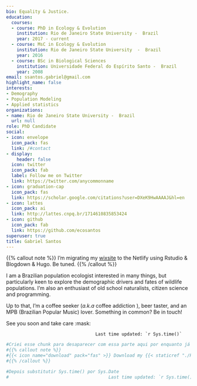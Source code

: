 ```yaml
---
bio: Equality & Justice.
education:
  courses:
  - course: PhD in Ecology & Evolution
    institution: Rio de Janeiro State University -  Brazil
    year: 2017 - current
  - course: MsC in Ecology & Evolution
    institution: Rio de Janeiro State University  -  Brazil
    year: 2016
  - course: BSc in Biological Sciences
    institution: Universidade Federal do Espírito Santo -  Brazil
    year: 2008
email: ssantos.gabriel@gmail.com
highlight_name: false
interests:
- Demography
- Population Modeling
- Applied statistics
organizations:
- name: Rio de Janeiro State University -  Brazil
  url: null
role: PhD Candidate
social:
- icon: envelope
  icon_pack: fas
  link: /#contact
- display:
    header: false
  icon: twitter
  icon_pack: fab
  label: Follow me on Twitter
  link: https://twitter.com/anycommonname
- icon: graduation-cap
  icon_pack: fas
  link: https://scholar.google.com/citations?user=DXeK9HwAAAAJ&hl=en
- icon: lattes
  icon_pack: ai
  link: http://lattes.cnpq.br/1714610835853424
- icon: github
  icon_pack: fab
  link: https://github.com/ecosantos
superuser: true
title: Gabriel Santos
---
```


{{% callout note %}}
I'm migrating my [wixsite](https://gabeco.wixsite.com/home) to the Netlify using Rstudio & Blogdown & Hugo. Be tuned. 
{{% /callout %}}

I am a Brazilian population ecologist interested in many things, but particularly keen to explore the demographic drivers and fates of wildlife populations. I'm also an enthusiast of old school naturalists, citizen science and programming. 

Up to that, I'm a coffee seeker (*a.k.a* coffee addiction <i class="fas fa-coffee"></i>), beer taster, and an MPB (Brazilian Popular Music) lover.  Something in common? Be in touch! 

See you soon and take care :mask:



                                      Last time updated: `r Sys.time()`

```r
#Criei esse chunk para desaparecer com essa parte aqui por enquanto já que isso não funciona no formato .Rmd mas quero continuar usando essa ideia para deixar meu currículo disponív
#{{% callout note %}}
#{{< icon name="download" pack="fas" >}} Download my {{< staticref "./Resume/Resume.pdf" "newtab" >}}resumé{{< /staticref >}}.
#{{% /callout %}}
```


```r

#Depois substitutir Sys.time() por Sys.Date
#                                      Last time updated: `r Sys.time()`
```

